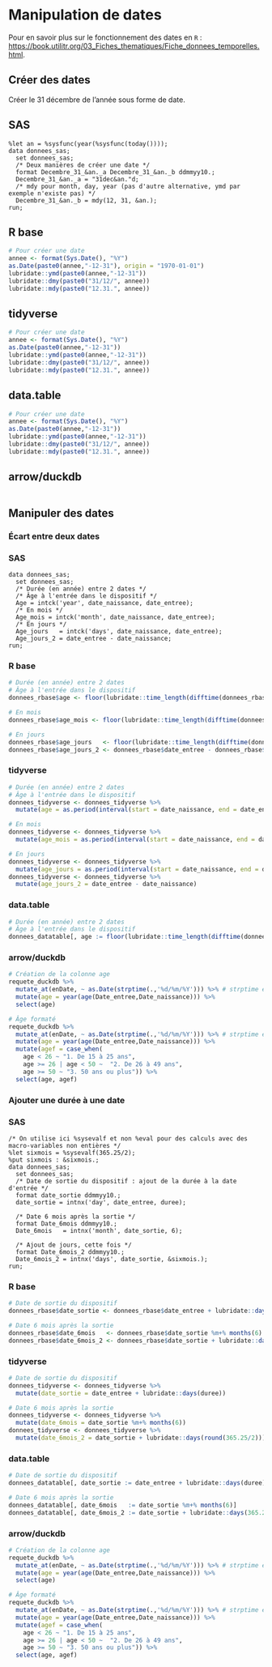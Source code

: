 # Manipulation de dates

Pour en savoir plus sur le fonctionnement des dates en `R` : <https://book.utilitr.org/03_Fiches_thematiques/Fiche_donnees_temporelles.html>.

## Créer des dates

Créer le 31 décembre de l'année sous forme de date.

::: {.panel-tabset group="language"}

## SAS {.unnumbered .unlisted}
``` sas
%let an = %sysfunc(year(%sysfunc(today())));
data donnees_sas;
  set donnees_sas;
  /* Deux manières de créer une date */
  format Decembre_31_&an._a Decembre_31_&an._b ddmmyy10.;
  Decembre_31_&an._a = "31dec&an."d;
  /* mdy pour month, day, year (pas d'autre alternative, ymd par exemple n'existe pas) */
  Decembre_31_&an._b = mdy(12, 31, &an.);
run;
```

## R base {.unnumbered .unlisted}
```r
# Pour créer une date
annee <- format(Sys.Date(), "%Y")
as.Date(paste0(annee,"-12-31"), origin = "1970-01-01")
lubridate::ymd(paste0(annee,"-12-31"))
lubridate::dmy(paste0("31/12/", annee))
lubridate::mdy(paste0("12.31.", annee))
```

## tidyverse {.unnumbered .unlisted}
```r
# Pour créer une date
annee <- format(Sys.Date(), "%Y")
as.Date(paste0(annee,"-12-31"))
lubridate::ymd(paste0(annee,"-12-31"))
lubridate::dmy(paste0("31/12/", annee))
lubridate::mdy(paste0("12.31.", annee))
```

## data.table {.unnumbered .unlisted}
```r
# Pour créer une date
annee <- format(Sys.Date(), "%Y")
as.Date(paste0(annee,"-12-31"))
lubridate::ymd(paste0(annee,"-12-31"))
lubridate::dmy(paste0("31/12/", annee))
lubridate::mdy(paste0("12.31.", annee))
```

## arrow/duckdb {.unnumbered .unlisted}
```r

```

:::

## Manipuler des dates

### Écart entre deux dates

::: {.panel-tabset group="language"}

### SAS {.unnumbered .unlisted}
``` sas
data donnees_sas;
  set donnees_sas;
  /* Durée (en année) entre 2 dates */
  /* Âge à l'entrée dans le dispositif */
  Age = intck('year', date_naissance, date_entree);
  /* En mois */
  Age_mois = intck('month', date_naissance, date_entree);
  /* En jours */
  Age_jours   = intck('days', date_naissance, date_entree);
  Age_jours_2 = date_entree - date_naissance;
run;
```

### R base {.unnumbered .unlisted}
```r
# Durée (en année) entre 2 dates
# Âge à l'entrée dans le dispositif
donnees_rbase$age <- floor(lubridate::time_length(difftime(donnees_rbase$date_entree, donnees_rbase$date_naissance), "years"))

# En mois
donnees_rbase$age_mois <- floor(lubridate::time_length(difftime(donnees_rbase$date_entree, donnees_rbase$date_naissance), "months"))

# En jours
donnees_rbase$age_jours   <- floor(lubridate::time_length(difftime(donnees_rbase$date_entree, donnees_rbase$date_naissance), "days"))
donnees_rbase$age_jours_2 <- donnees_rbase$date_entree - donnees_rbase$date_naissance
```

### tidyverse {.unnumbered .unlisted}
```r
# Durée (en année) entre 2 dates
# Âge à l'entrée dans le dispositif
donnees_tidyverse <- donnees_tidyverse %>% 
  mutate(age = as.period(interval(start = date_naissance, end = date_entree))$year)

# En mois
donnees_tidyverse <- donnees_tidyverse %>% 
  mutate(age_mois = as.period(interval(start = date_naissance, end = date_entree))$month)

# En jours
donnees_tidyverse <- donnees_tidyverse %>% 
  mutate(age_jours = as.period(interval(start = date_naissance, end = date_entree))$day)
donnees_tidyverse <- donnees_tidyverse %>% 
  mutate(age_jours_2 = date_entree - date_naissance)
```

### data.table {.unnumbered .unlisted}
```r
# Durée (en année) entre 2 dates
# Âge à l'entrée dans le dispositif
donnees_datatable[, age := floor(lubridate::time_length(difftime(donnees_datatable$date_entree, donnees_datatable$date_naissance), "years"))]
```

### arrow/duckdb {.unnumbered .unlisted}
```r
# Création de la colonne age 
requete_duckdb %>% 
  mutate_at(enDate, ~ as.Date(strptime(.,'%d/%m/%Y'))) %>% # strptime est une fonction duckdb
  mutate(age = year(age(Date_entree,Date_naissance))) %>% 
  select(age)

# Âge formaté
requete_duckdb %>%
  mutate_at(enDate, ~ as.Date(strptime(.,'%d/%m/%Y'))) %>% # strptime est une fonction duckdb
  mutate(age = year(age(Date_entree,Date_naissance))) %>% 
  mutate(agef = case_when(
    age < 26 ~ "1. De 15 à 25 ans",
    age >= 26 | age < 50 ~  "2. De 26 à 49 ans",
    age >= 50 ~ "3. 50 ans ou plus")) %>% 
  select(age, agef)
```

:::

### Ajouter une durée à une date

::: {.panel-tabset group="language"}

### SAS {.unnumbered .unlisted}
``` sas
/* On utilise ici %sysevalf et non %eval pour des calculs avec des macro-variables non entières */
%let sixmois = %sysevalf(365.25/2);
%put sixmois : &sixmois.;
data donnees_sas;
  set donnees_sas;
  /* Date de sortie du dispositif : ajout de la durée à la date d'entrée */
  format date_sortie ddmmyy10.;
  date_sortie = intnx('day', date_entree, duree);
  
  /* Date 6 mois après la sortie */
  format Date_6mois ddmmyy10.;
  Date_6mois   = intnx('month', date_sortie, 6);
  
  /* Ajout de jours, cette fois */
  format Date_6mois_2 ddmmyy10.;
  Date_6mois_2 = intnx('days', date_sortie, &sixmois.);
run;
```

### R base {.unnumbered .unlisted}
```r
# Date de sortie du dispositif
donnees_rbase$date_sortie <- donnees_rbase$date_entree + lubridate::days(donnees_rbase$duree)

# Date 6 mois après la sortie
donnees_rbase$date_6mois   <- donnees_rbase$date_sortie %m+% months(6)
donnees_rbase$date_6mois_2 <- donnees_rbase$date_sortie + lubridate::days(round(365.25/2))
```

### tidyverse {.unnumbered .unlisted}
```r
# Date de sortie du dispositif
donnees_tidyverse <- donnees_tidyverse %>% 
  mutate(date_sortie = date_entree + lubridate::days(duree))

# Date 6 mois après la sortie
donnees_tidyverse <- donnees_tidyverse %>% 
  mutate(date_6mois = date_sortie %m+% months(6))
donnees_tidyverse <- donnees_tidyverse %>% 
  mutate(date_6mois_2 = date_sortie + lubridate::days(round(365.25/2)))
```

### data.table {.unnumbered .unlisted}
```r
# Date de sortie du dispositif
donnees_datatable[, date_sortie := date_entree + lubridate::days(duree)]

# Date 6 mois après la sortie
donnees_datatable[, date_6mois   := date_sortie %m+% months(6)]
donnees_datatable[, date_6mois_2 := date_sortie + lubridate::days(365.25/2)]
```

### arrow/duckdb {.unnumbered .unlisted}
```r
# Création de la colonne age 
requete_duckdb %>% 
  mutate_at(enDate, ~ as.Date(strptime(.,'%d/%m/%Y'))) %>% # strptime est une fonction duckdb
  mutate(age = year(age(Date_entree,Date_naissance))) %>% 
  select(age)

# Âge formaté
requete_duckdb %>%
  mutate_at(enDate, ~ as.Date(strptime(.,'%d/%m/%Y'))) %>% # strptime est une fonction duckdb
  mutate(age = year(age(Date_entree,Date_naissance))) %>% 
  mutate(agef = case_when(
    age < 26 ~ "1. De 15 à 25 ans",
    age >= 26 | age < 50 ~  "2. De 26 à 49 ans",
    age >= 50 ~ "3. 50 ans ou plus")) %>% 
  select(age, agef)
```

:::